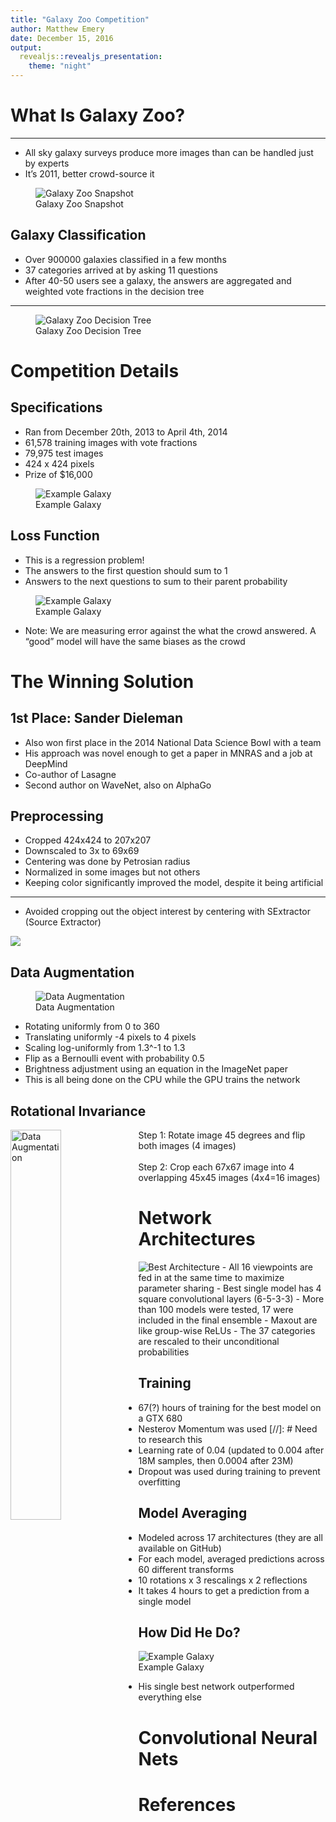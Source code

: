 ```yaml
---
title: "Galaxy Zoo Competition"
author: Matthew Emery
date: December 15, 2016
output: 
  revealjs::revealjs_presentation:
    theme: "night"
---
```


# What Is Galaxy Zoo?

----

 - All sky galaxy surveys produce more images than can be handled just by experts
 - It's 2011, better crowd-source it

![Galaxy Zoo Snapshot](../img/GalaxyZoo.jpg)

## Galaxy Classification

 - Over 900000 galaxies classified in a few months
 - 37 categories arrived at by asking 11 questions 
 - After 40-50 users see a galaxy, the answers are aggregated and weighted vote fractions in the decision tree
 
----

![Galaxy Zoo Decision Tree](../img/galaxy_decision_tree.png)


# Competition Details

## Specifications

- Ran from December 20th, 2013 to April 4th, 2014
- 61,578 training images with vote fractions
- 79,975 test images
- 424 x 424 pixels
- Prize of $16,000

![Example Galaxy](../img/262642.jpg)

## Loss Function

- This is a regression problem!
- The answers to the first question should sum to 1
- Answers to the next questions to sum to their parent probability

![Example Galaxy](../img/RMSE.png)

- Note: We are measuring error against the what the crowd answered. A "good" model will have the same biases as the crowd

# The Winning Solution

## 1st Place: Sander Dieleman

- Also won first place in the 2014 National Data Science Bowl with a team
- His approach was novel enough to get a paper in MNRAS and a job at DeepMind
- Co-author of Lasagne
- Second author on WaveNet, also on AlphaGo

## Preprocessing

- Cropped 424x424 to 207x207
- Downscaled to 3x to 69x69
- Centering was done by Petrosian radius
- Normalized in some images but not others
- Keeping color significantly improved the model, despite it being artificial

---

- Avoided cropping out the object interest by centering with SExtractor (Source Extractor)

<img class="center" src="../img/sextractor.png">


## Data Augmentation

![Data Augmentation](../img/data_augmentation.png)
 
 - Rotating uniformly from 0 to 360
 - Translating uniformly -4 pixels to 4 pixels
 - Scaling log-uniformly from 1.3^-1 to 1.3
 - Flip as a Bernoulli event with probability 0.5
 - Brightness adjustment using an equation in the ImageNet paper
 - This is all being done on the CPU while the GPU trains the network

## Rotational Invariance

<p>
<img align="left" alt="Data Augmentation" src="../img/viewpoint_extraction.png" height="40%" width="40%">
    Step 1: Rotate image 45 degrees and flip both images (4 images)<br><br>
    Step 2: Crop each 67x67 image into 4 overlapping 45x45 images (4x4=16 images)
</p>

# Network Architectures

![Best Architecture](../img/architecture.png)
- All 16 viewpoints are fed in at the same time to maximize parameter sharing
- Best single model has 4 square convolutional layers (6-5-3-3)
- More than 100 models were tested, 17 were included in the final ensemble
- Maxout are like group-wise ReLUs
- The 37 categories are rescaled to their unconditional probabilities

## Training

- 67(?) hours of training for the best model on a GTX 680
- Nesterov Momentum was used [//]: # Need to research this
- Learning rate of 0.04 (updated to 0.004 after 18M samples, then 0.0004 after 23M)
- Dropout was used during training to prevent overfitting

## Model Averaging

- Modeled across 17 architectures (they are all available on GitHub)
- For each model, averaged predictions across 60 different transforms 
- 10 rotations x 3 rescalings x 2 reflections
- It takes 4 hours to get a prediction from a single model

## How Did He Do?

![Example Galaxy](../img/galaxyzoo_results.png)

- His single best network outperformed everything else

# Convolutional Neural Nets



# References

